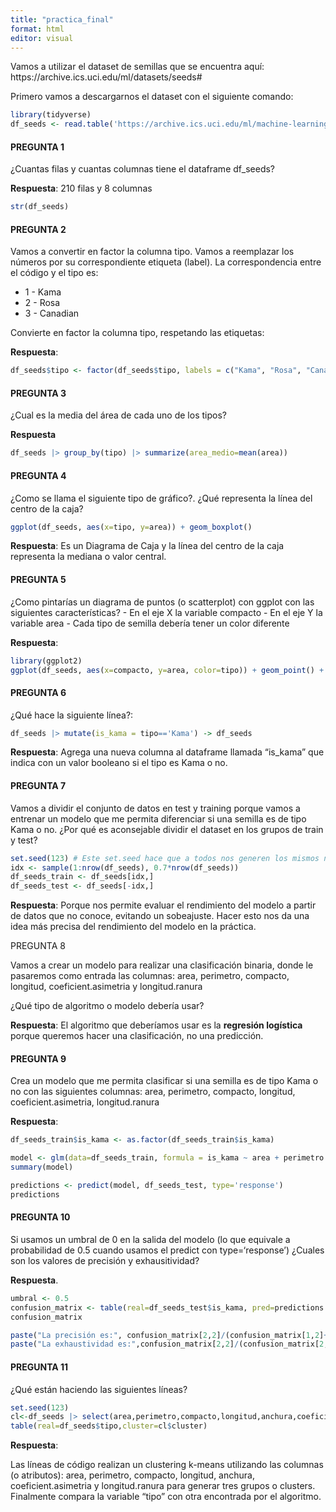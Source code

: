 ```yaml
---
title: "practica_final"
format: html
editor: visual
---
```


Vamos a utilizar el dataset de semillas que se encuentra aquí: https://archive.ics.uci.edu/ml/datasets/seeds#

Primero vamos a descargarnos el dataset con el siguiente comando:

```r
library(tidyverse)
df_seeds <- read.table('https://archive.ics.uci.edu/ml/machine-learning-databases/00236/seeds_dataset.txt', col.names =c('area','perimetro','compacto','longitud','anchura','coeficient.asimetria','longitud.ranura','tipo'))
```

#### PREGUNTA 1

¿Cuantas filas y cuantas columnas tiene el dataframe df_seeds?

**Respuesta**: 210 filas y 8 columnas

```r
str(df_seeds)
```

#### PREGUNTA 2

Vamos a convertir en factor la columna tipo. Vamos a reemplazar los números por su correspondiente etiqueta (label). La correspondencia entre el código y el tipo es:

-   1 - Kama
-   2 - Rosa
-   3 - Canadian

Convierte en factor la columna tipo, respetando las etiquetas:

**Respuesta**:

```r
df_seeds$tipo <- factor(df_seeds$tipo, labels = c("Kama", "Rosa", "Canadian"))
```

#### PREGUNTA 3

¿Cual es la media del área de cada uno de los tipos?

**Respuesta**

```r
df_seeds |> group_by(tipo) |> summarize(area_medio=mean(area))
```

#### PREGUNTA 4

¿Como se llama el siguiente tipo de gráfico?. ¿Qué representa la línea del centro de la caja?

```r
ggplot(df_seeds, aes(x=tipo, y=area)) + geom_boxplot()
```

**Respuesta**: Es un Diagrama de Caja y la línea del centro de la caja representa la mediana o valor central.

#### PREGUNTA 5

¿Como pintarías un diagrama de puntos (o scatterplot) con ggplot con las siguientes características? - En el eje X la variable compacto - En el eje Y la variable area - Cada tipo de semilla debería tener un color diferente

**Respuesta**:

```r
library(ggplot2) 
ggplot(df_seeds, aes(x=compacto, y=area, color=tipo)) + geom_point() + xlab("Compacto") + ylab("Área") + labs(color='Tipo:')

```

#### PREGUNTA 6

¿Qué hace la siguiente línea?:

```r
df_seeds |> mutate(is_kama = tipo=='Kama') -> df_seeds
```

**Respuesta**: Agrega una nueva columna al dataframe llamada "is_kama" que indica con un valor booleano si el tipo es Kama o no.

#### PREGUNTA 7

Vamos a dividir el conjunto de datos en test y training porque vamos a entrenar un modelo que me permita diferenciar si una semilla es de tipo Kama o no. ¿Por qué es aconsejable dividir el dataset en los grupos de train y test?

```r
set.seed(123) # Este set.seed hace que a todos nos generen los mismos número aleatorios
idx <- sample(1:nrow(df_seeds), 0.7*nrow(df_seeds))
df_seeds_train <- df_seeds[idx,]
df_seeds_test <- df_seeds[-idx,]
```

**Respuesta**: Porque nos permite evaluar el rendimiento del modelo a partir de datos que no conoce, evitando un sobeajuste. Hacer esto nos da una idea más precisa del rendimiento del modelo en la práctica.

PREGUNTA 8

Vamos a crear un modelo para realizar una clasificación binaria, donde le pasaremos como entrada las columnas: area, perimetro, compacto, longitud, coeficient.asimetria y longitud.ranura

¿Qué tipo de algoritmo o modelo debería usar?

**Respuesta**: El algoritmo que deberíamos usar es la **regresión logística** porque queremos hacer una clasificación, no una predicción.

#### PREGUNTA 9

Crea un modelo que me permita clasificar si una semilla es de tipo Kama o no con las siguientes columnas: area, perimetro, compacto, longitud, coeficient.asimetria, longitud.ranura

**Respuesta**:

```r
df_seeds_train$is_kama <- as.factor(df_seeds_train$is_kama)

model <- glm(data=df_seeds_train, formula = is_kama ~ area + perimetro + compacto + longitud + coeficient.asimetria + longitud.ranura, family = binomial())
summary(model)

predictions <- predict(model, df_seeds_test, type='response')
predictions

```

#### PREGUNTA 10

Si usamos un umbral de 0 en la salida del modelo (lo que equivale a probabilidad de 0.5 cuando usamos el predict con type='response') ¿Cuales son los valores de precisión y exhausitividad?

**Respuesta**.

```r
umbral <- 0.5
confusion_matrix <- table(real=df_seeds_test$is_kama, pred=predictions > umbral)
confusion_matrix

paste("La precisión es:", confusion_matrix[2,2]/(confusion_matrix[1,2]+confusion_matrix[2,2]))
paste("La exhaustividad es:",confusion_matrix[2,2]/(confusion_matrix[2,1]+confusion_matrix[2,2]))
```

#### PREGUNTA 11

¿Qué están haciendo las siguientes líneas?

```r
set.seed(123)
cl<-df_seeds |> select(area,perimetro,compacto,longitud,anchura,coeficient.asimetria,longitud.ranura) |> kmeans(3)
table(real=df_seeds$tipo,cluster=cl$cluster)
```

**Respuesta**:

Las líneas de código realizan un clustering k-means utilizando las columnas (o atributos): area, perimetro, compacto, longitud, anchura, coeficient.asimetria y longitud.ranura para generar tres grupos o clusters. Finalmente compara la variable "tipo" con otra encontrada por el algoritmo.

